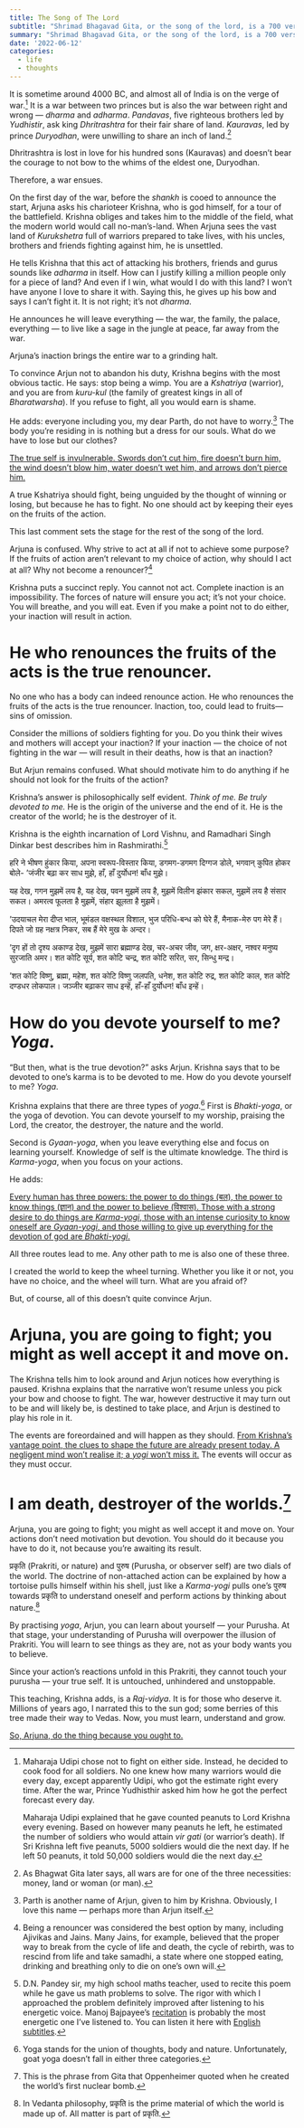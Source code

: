 ```yaml
---
title: The Song of The Lord
subtitle: "Shrimad Bhagavad Gita, or the song of the lord, is a 700 verses long conversation between Lord Sri Krishna and Arjun. It discusses key principles of action and embodies more wisdom than I can grasp."
summary: "Shrimad Bhagavad Gita, or the song of the lord, is a 700 verses long conversation between Lord Sri Krishna and Arjun. It discusses key principles of action and embodies more wisdom than I can grasp."
date: '2022-06-12'
categories:
  - life
  - thoughts
---
```


It is sometime around 4000 BC, and almost all of India is on the verge of war.[^1] It is a war between two princes but is also the war between right and wrong --- *dharma* and *adharma*. *Pandavas*, five righteous brothers led by *Yudhistir*, ask king *Dhritrashtra* for their fair share of land. *Kauravas*, led by prince *Duryodhan*, were unwilling to share an inch of land.[^2]

[^1]: Maharaja Udipi chose not to fight on either side. Instead, he decided to cook food for all soldiers. No one knew how many warriors would die every day, except apparently Udipi, who got the estimate right every time. After the war, Prince Yudhisthir asked him how he got the perfect forecast every day.

    Maharaja Udipi explained that he gave counted peanuts to Lord Krishna every evening. Based on however many peanuts he left, he estimated the number of soldiers who would attain *vir gati* (or warrior's death). If Sri Krishna left five peanuts, 5000 soldiers would die the next day. If he left 50 peanuts, it told 50,000 soldiers would die the next day.

[^2]: As Bhagwat Gita later says, all wars are for one of the three necessities: money, land or woman (or man).

Dhritrashtra is lost in love for his hundred sons (Kauravas) and doesn't bear the courage to not bow to the whims of the eldest one, Duryodhan.

Therefore, a war ensues.

On the first day of the war, before the *shankh* is cooed to announce the start, Arjuna asks his charioteer Krishna, who is god himself, for a tour of the battlefield. Krishna obliges and takes him to the middle of the field, what the modern world would call no-man's-land. When Arjuna sees the vast land of *Kurukshetra* full of warriors prepared to take lives, with his uncles, brothers and friends fighting against him, he is unsettled.

He tells Krishna that this act of attacking his brothers, friends and gurus sounds like *adharma* in itself. How can I justify killing a million people only for a piece of land? And even if I win, what would I do with this land? I won't have anyone I love to share it with. Saying this, he gives up his bow and says I can't fight it. It is not right; it's not *dharma*.

He announces he will leave everything --- the war, the family, the palace, everything --- to live like a sage in the jungle at peace, far away from the war.

Arjuna's inaction brings the entire war to a grinding halt.

To convince Arjun not to abandon his duty, Krishna begins with the most obvious tactic. He says: stop being a wimp. You are a *Kshatriya* (warrior), and you are from *kuru-kul* (the family of greatest kings in all of *Bharatwarsha*). If you refuse to fight, all you would earn is shame.

He adds: everyone including you, my dear Parth, do not have to worry.[^3] The body you're residing in is nothing but a dress for our souls. What do we have to lose but our clothes?

[^3]: Parth is another name of Arjun, given to him by Krishna. Obviously, I love this name --- perhaps more than Arjun itself.

[The true self is invulnerable. Swords don't cut him, fire doesn't burn him, the wind doesn't blow him, water doesn't wet him, and arrows don't pierce him.]{.underline}

A true Kshatriya should fight, being unguided by the thought of winning or losing, but because he has to fight. No one should act by keeping their eyes on the fruits of the action.

This last comment sets the stage for the rest of the song of the lord.

Arjuna is confused. Why strive to act at all if not to achieve some purpose? If the fruits of action aren't relevant to my choice of action, why should I act at all? Why not become a renouncer?[^4]

[^4]: Being a renouncer was considered the best option by many, including Ajivikas and Jains. Many Jains, for example, believed that the proper way to break from the cycle of life and death, the cycle of rebirth, was to rescind from life and take samadhi, a state where one stopped eating, drinking and breathing only to die on one's own will.

Krishna puts a succinct reply. You cannot not act. Complete inaction is an impossibility. The forces of nature will ensure you act; it's not your choice. You will breathe, and you will eat. Even if you make a point not to do either, your inaction will result in action.

# He who renounces the fruits of the acts is the true renouncer.

No one who has a body can indeed renounce action. He who renounces the fruits of the acts is the true renouncer. Inaction, too, could lead to fruits---sins of omission.

Consider the millions of soldiers fighting for you. Do you think their wives and mothers will accept your inaction? If your inaction --- the choice of not fighting in the war --- will result in their deaths, how is that an inaction?

But Arjun remains confused. What should motivate him to do anything if he should not look for the fruits of the action?

Krishna's answer is philosophically self evident. *Think of me.* *Be truly devoted to me.* He is the origin of the universe and the end of it. He is the creator of the world; he is the destroyer of it.

Krishna is the eighth incarnation of Lord Vishnu, and Ramadhari Singh Dinkar best describes him in Rashmirathi.[^5]

[^5]: D.N. Pandey sir, my high school maths teacher, used to recite this poem while he gave us math problems to solve. The rigor with which I approached the problem definitely improved after listening to his energetic voice. Manoj Bajpayee's [recitation](https://www.youtube.com/watch?v=HDeHvpeOzyM) is probably the most energetic one I've listened to. You can listen it here with [English subtitles](https://www.youtube.com/watch?v=EqnccQ3aWU0).

हरि ने भीषण हुंकार किया, अपना स्वरूप-विस्तार किया, डगमग-डगमग दिग्गज डोले, भगवान् कुपित होकर बोले- 'जंजीर बढ़ा कर साध मुझे, हाँ, हाँ दुर्योधन! बाँध मुझे।

यह देख, गगन मुझमें लय है, यह देख, पवन मुझमें लय है, मुझमें विलीन झंकार सकल, मुझमें लय है संसार सकल। अमरत्व फूलता है मुझमें, संहार झूलता है मुझमें।

'उदयाचल मेरा दीप्त भाल, भूमंडल वक्षस्थल विशाल, भुज परिधि-बन्ध को घेरे हैं, मैनाक-मेरु पग मेरे हैं। दिपते जो ग्रह नक्षत्र निकर, सब हैं मेरे मुख के अन्दर।

'दृग हों तो दृश्य अकाण्ड देख, मुझमें सारा ब्रह्माण्ड देख, चर-अचर जीव, जग, क्षर-अक्षर, नश्वर मनुष्य सुरजाति अमर। शत कोटि सूर्य, शत कोटि चन्द्र, शत कोटि सरित, सर, सिन्धु मन्द्र।

'शत कोटि विष्णु, ब्रह्मा, महेश, शत कोटि विष्णु जलपति, धनेश, शत कोटि रुद्र, शत कोटि काल, शत कोटि दण्डधर लोकपाल। जञ्जीर बढ़ाकर साध इन्हें, हाँ-हाँ दुर्योधन! बाँध इन्हें।

# How do you devote yourself to me? *Yoga*.

"But then, what is the true devotion?" asks Arjun. Krishna says that to be devoted to one's karma is to be devoted to me. How do you devote yourself to me? *Yoga*.

Krishna explains that there are three types of *yoga*.[^6] First is *Bhakti-yoga*, or the yoga of devotion. You can devote yourself to my worship, praising the Lord, the creator, the destroyer, the nature and the world.

[^6]: Yoga stands for the union of thoughts, body and nature. Unfortunately, goat yoga doesn't fall in either three categories.

Second is *Gyaan-yoga*, when you leave everything else and focus on learning yourself. Knowledge of self is the ultimate knowledge. The third is *Karma-yoga*, when you focus on your actions.

He adds:

[Every human has three powers: the power to do things (बल), the power to know things (ज्ञान) and the power to believe (विश्वास). Those with a strong desire to do things are *Karma-yogi*, those with an intense curiosity to know oneself are *Gyaan-yogi*, and those willing to give up everything for the devotion of god are *Bhakti-yogi*.]{.underline}

All three routes lead to me. Any other path to me is also one of these three.

I created the world to keep the wheel turning. Whether you like it or not, you have no choice, and the wheel will turn. What are you afraid of?

But, of course, all of this doesn't quite convince Arjun.

# Arjuna, you are going to fight; you might as well accept it and move on.

The Krishna tells him to look around and Arjun notices how everything is paused. Krishna explains that the narrative won't resume unless you pick your bow and choose to fight. The war, however destructive it may turn out to be and will likely be, is destined to take place, and Arjun is destined to play his role in it.

The events are foreordained and will happen as they should. [From Krishna's vantage point, the clues to shape the future are already present today. A negligent mind won't realise it; a *yogi* won't miss it.]{.underline} The events will occur as they must occur.

# I am death, destroyer of the worlds.[^7]

[^7]: This is the phrase from Gita that Oppenheimer quoted when he created the world's first nuclear bomb.

Arjuna, you are going to fight; you might as well accept it and move on. Your actions don't need motivation but devotion. You should do it because you have to do it, not because you're awaiting its result.

प्रकृति (Prakriti, or nature) and पुरुष (Purusha, or observer self) are two dials of the world. The doctrine of non-attached action can be explained by how a tortoise pulls himself within his shell, just like a *Karma-yogi* pulls one's पुरुष towards प्रकृति to understand oneself and perform actions by thinking about nature.[^8]

[^8]: In Vedanta philosophy, प्रकृति is the prime material of which the world is made up of. All matter is part of प्रकृति.

By practising *yoga*, Arjun, you can learn about yourself --- your Purusha. At that stage, your understanding of Purusha will overpower the illusion of Prakriti. You will learn to see things as they are, not as your body wants you to believe.

Since your action's reactions unfold in this Prakriti, they cannot touch your purusha --- your true self. It is untouched, unhindered and unstoppable.

This teaching, Krishna adds, is a *Raj-vidya*. It is for those who deserve it. Millions of years ago, I narrated this to the sun god; some berries of this tree made their way to Vedas. Now, you must learn, understand and grow.

[So, Arjuna, do the thing because you ought to.]{.underline}
